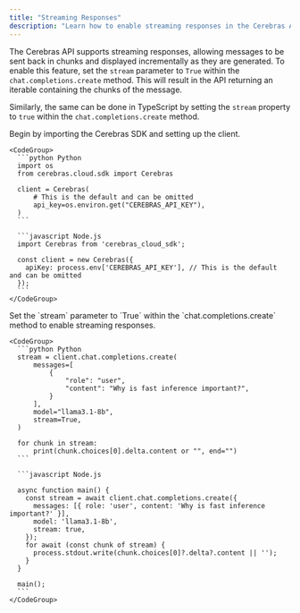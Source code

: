 ```yaml
---
title: "Streaming Responses"
description: "Learn how to enable streaming responses in the Cerebras API."
---
```


The Cerebras API supports streaming responses, allowing messages to be sent back in chunks and displayed incrementally as they are generated. To enable this feature, set the `stream` parameter to `True` within the `chat.completions.create` method. This will result in the API returning an iterable containing the chunks of the message.

Similarly, the same can be done in TypeScript by setting the `stream` property to `true` within the `chat.completions.create` method.

<Steps>
  <Step title="Initial Setup">
    Begin by importing the Cerebras SDK and setting up the client.



    <CodeGroup>
      ```python Python
      import os
      from cerebras.cloud.sdk import Cerebras

      client = Cerebras(
          # This is the default and can be omitted
          api_key=os.environ.get("CEREBRAS_API_KEY"),
      )
      ```

      ```javascript Node.js
      import Cerebras from 'cerebras_cloud_sdk';

      const client = new Cerebras({
        apiKey: process.env['CEREBRAS_API_KEY'], // This is the default and can be omitted
      });
      ```
    </CodeGroup>
  </Step>

  <Step title="Streaming Responses">
    Set the `stream` parameter to `True` within the `chat.completions.create` method to enable streaming responses.



    <CodeGroup>
      ```python Python
      stream = client.chat.completions.create(
          messages=[
              {
                  "role": "user",
                  "content": "Why is fast inference important?",
              }
          ],
          model="llama3.1-8b",
          stream=True,
      )

      for chunk in stream:
          print(chunk.choices[0].delta.content or "", end="")
      ```

      ```javascript Node.js

      async function main() {
        const stream = await client.chat.completions.create({
          messages: [{ role: 'user', content: 'Why is fast inference important?' }],
          model: 'llama3.1-8b',
          stream: true,
        });
        for await (const chunk of stream) {
          process.stdout.write(chunk.choices[0]?.delta?.content || '');
        }
      }

      main();
      ```
    </CodeGroup>
  </Step>
</Steps>